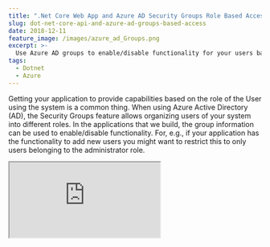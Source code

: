 ```yaml
---
title: ".Net Core Web App and Azure AD Security Groups Role Based Access"
slug: dot-net-core-api-and-azure-ad-groups-based-access
date: 2018-12-11
feature_image: /images/azure_ad_Groups.png
excerpt: >-
  Use Azure AD groups to enable/disable functionality for your users based on their Roles.
tags:
  - Dotnet
  - Azure
---
```

Getting your application to provide capabilities based on the role of the User using the system is a common thing. When using Azure Active Directory (AD), the Security Groups feature allows organizing users of your system into different roles. In the applications that we build, the group information can be used to enable/disable functionality. For, e.g., if your application has the functionality to add new users you might want to restrict this to only users belonging to the administrator role.

<iframe src="https://www.youtube.com/embed/FTpAgSHfu8o" />

  

[Adding new groups](https://docs.microsoft.com/en-us/azure/active-directory/fundamentals/active-directory-groups-create-azure-portal) can be done using the Azure portal. Select Group Type, _Security_ as it is intended to provide permissions based on roles.

![Azure AD Add Group](/images/azure_ad_Groups.png)

For the Groups to be returned as part of the claims, the _groupMembershipClaims_ property in application manifest needs to be updated. Setting it to _SecurityGroup_ will return all SecurityGroups of the user.

```json
{
  "groupMembershipClaims": "SecurityGroup"
}

```

For each group created an _ObjectId_ is assigned to it which is what gets returned as part of the claims. You can either add it as part of your applications config file or use Microsoft Graph API to query the list of groups at runtime. Here I have chosen to keep it as part of the config file.

```json
"AdGroups": [
  {
    "GroupName": "Admin",
    "GroupId": "119f6fb5-a325-47f9-9889-ae6979e9e120"
  },
  {
    "GroupName": "Employee",
    "GroupId": "02618532-b2c0-4e58-a32e-e715ddf07f63"
  }
]

```

Now that we have all the groups and associated configuration setup, we can wire up the .Net Core web application to start using the groups from the claims to enable/disable features. Using the [Policy-based authorization](https://docs.microsoft.com/en-us/aspnet/core/security/authorization/policies?view=aspnetcore-2.2) capabilities of .Net core application we can wire up policies for all the groups we have.

> _[Role-based authorization and claims-based authorization](https://docs.microsoft.com/en-us/aspnet/core/security/authorization/policies?view=aspnetcore-2.2) use a requirement, a requirement handler, and a pre-configured policy. These building blocks support the expression of authorization evaluations in code. The result is a richer, reusable, testable authorization structure._

We have an _IsMemberOfGroupRequirement_ class to represent the requirement for all the groups, the _IsMemberOfGroupHandler_ that implements how to validate a group requirement. The Handler reads the current user's claims and checks it contains the objectId associated with the Group as a claim. If a match is found the requirement check is marked as a success. Since we want the request to continue to match for any other group requirements the requirement is not failed explicitly.

```csharp
public class IsMemberOfGroupRequirement : IAuthorizationRequirement
{
    public readonly string GroupId ;
    public readonly string GroupName ;

    public IsMemberOfGroupRequirement(string groupName, string groupId)
    {
        GroupName = groupName;
        GroupId = groupId;
    }
}

public class IsMemberOfGroupHandler : AuthorizationHandler<IsMemberOfGroupRequirement>
{
    protected override Task HandleRequirementAsync(
        AuthorizationHandlerContext context, IsMemberOfGroupRequirement requirement)
    {
        var groupClaim = context.User.Claims
             .FirstOrDefault(claim => claim.Type == "groups" &&
                 claim.Value.Equals(requirement.GroupId, StringComparison.InvariantCultureIgnoreCase));

        if (groupClaim != null)
            context.Succeed(requirement);

        return Task.CompletedTask;
    }
}

```

Registering the policies for all the groups in the application's configuration file and the handler can be done as below. Looping through all the groups in the config we create a policy for each with the associated GroupName. It allows us to use the GroupName as the policy name at places where we want to restrict features for users belonging to that group.

```csharp
services.AddAuthorization(options =>
{
    var adGroupConfig = new List<AdGroupConfig>();
    _configuration.Bind("AdGroups", adGroupConfig);

    foreach (var adGroup in adGroupConfig)
        options.AddPolicy(
            adGroup.GroupName,
            policy =>
                policy.AddRequirements(new IsMemberOfGroupRequirement(adGroup.GroupName, adGroup.GroupId)));
});

services.AddSingleton<IAuthorizationHandler, IsMemberOfGroupHandler>();

```

Using the policy is now as simple as decorating your controllers with the Authorize attribute and providing the required Policy names on it as shown below.

```csharp
[Authorize(Policy = "Admin")]
[ApiController]
public partial class AddUsersController : ControllerBase
{
    ....
}

```

Hope this helps you to setup Role-based functionality for your ASP.Net Core applications using Azure AD as authentication/authorization provider.